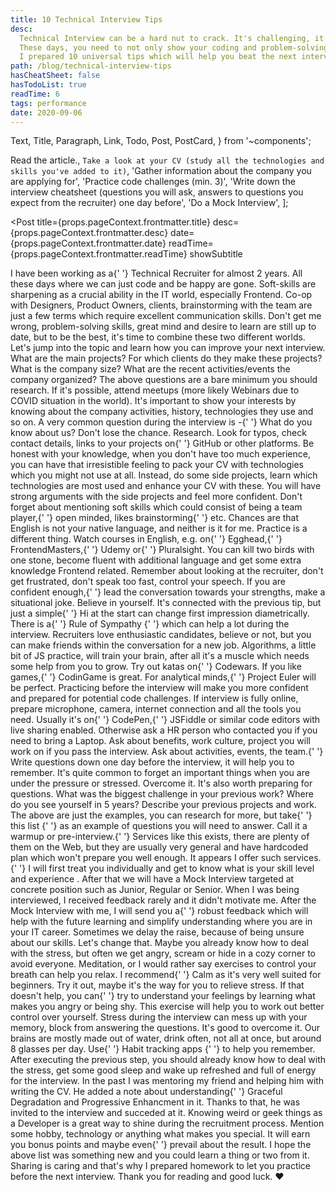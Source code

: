 ```yaml
---
title: 10 Technical Interview Tips
desc:
  Technical Interview can be a hard nut to crack. It's challenging, it's different, it's evolving.
  These days, you need to not only show your coding and problem-solving skills, but also have a personality that plays well with the team.
  I prepared 10 universal tips which will help you beat the next interview.
path: /blog/technical-interview-tips
hasCheatSheet: false
hasTodoList: true
readTime: 6
tags: performance
date: 2020-09-06
---
```


  Text,
  Title,
  Paragraph,
  Link,
  Todo,
  Post,
  PostCard,
} from '~components';

  <Text delete>Read the article.</Text>,
  `Take a look at your CV (study all the technologies and skills you've added to it)`,
  'Gather information about the company you are applying for',
  'Practice code challenges (min. 3)',
  'Write down the interview cheatsheet (questions you will ask, answers to questions you expect from the recruiter) one day before',
  'Do a Mock Interview',
];

<Post
  title={props.pageContext.frontmatter.title}
  desc={props.pageContext.frontmatter.desc}
  date={props.pageContext.frontmatter.date}
  readTime={props.pageContext.frontmatter.readTime}
  showSubtitle
>
  <Title level={3}>Introduction</Title>
  <Paragraph>
    I have been working as a{' '}
    <Text strong>Technical Recruiter for almost 2 years</Text>. All these days
    where we can just code and be happy are gone. Soft-skills are sharpening as
    a crucial ability in the IT world, especially Frontend. Co-op with
    Designers, Product Owners, clients, brainstorming with the team are just a
    few terms which require excellent communication skills.
  </Paragraph>
  <Paragraph lastParagraph>
    Don't get me wrong, problem-solving skills, great mind and desire to learn
    are still up to date, but to be the best, it's time to combine these two
    different worlds.
  </Paragraph>
  <Title level={3}>The Actual Tips</Title>
  <Paragraph breakParagraph>
    Let's jump into the topic and learn how you can improve your next interview.
  </Paragraph>
  <Title level={4}>1. Research the company</Title>
  <Paragraph>
    What are the main projects? For which clients do they make these projects?
    What is the company size? What are the recent activities/events the company
    organized?
  </Paragraph>
  <Paragraph>
    The above questions are a bare minimum you should research. If it's
    possible, attend meetups (more likely Webinars due to COVID situation in the
    world). It's important to show your interests by knowing about the company
    activities, history, technologies they use and so on.
  </Paragraph>
  <Paragraph>
    A very common question during the interview is -{' '}
    <Text strong>What do you know about us?</Text>
  </Paragraph>
  <Paragraph lastParagraph>
    Don't lose the chance. <Text strong>Research</Text>.
  </Paragraph>
  <Title level={4}>2. Study your CV one more time</Title>
  <Paragraph>
    Look for typos, check contact details, links to your projects on{' '}
    <Link href="https://github.com/">GitHub</Link> or other platforms. Be honest
    with your knowledge, when you don't have too much experience, you can have
    that irresistible feeling to pack your CV with technologies which you might
    not use at all.
  </Paragraph>
  <Paragraph lastParagraph>
    Instead, do some side projects, learn which technologies are most used and
    enhance your CV with these. You will have strong arguments with the side
    projects and feel more confident. Don't forget about mentioning soft skills
    which could consist of <Text strong>being a team player</Text>,{' '}
    <Text strong>open minded</Text>, <Text strong>likes brainstorming</Text>{' '}
    etc.
  </Paragraph>
  <Title level={4}>3. Practice communication skills and language</Title>
  <Paragraph>
    Chances are that English is not your native language, and neither is it for
    me. Practice is a different thing. Watch courses in English, e.g. on{' '}
    <Link href="https://egghead.io/">Egghead</Link>,{' '}
    <Link href="https://frontendmasters.com/">FrontendMasters</Link>,{' '}
    <Link href="https://www.udemy.com/">Udemy</Link> or{' '}
    <Link href="https://www.pluralsight.com/">Pluralsight</Link>.
  </Paragraph>
  <Paragraph>
    You can kill two birds with one stone, become fluent with additional
    language and get some extra knowledge Frontend related.
  </Paragraph>
  <Paragraph>
    Remember about looking at the recruiter, don't get frustrated, don't speak
    too fast, control your speech. If you are confident enough,{' '}
    <Text strong>lead the conversation towards your strengths</Text>, make a
    situational joke.
  </Paragraph>
  <Paragraph lastParagraph>Believe in yourself.</Paragraph>
  <Title level={4}>4. Say hi and be nice</Title>
  <Paragraph>
    It's connected with the previous tip, but just a simple{' '}
    <Text strong>Hi</Text> at the start can change first impression
    diametrically.
  </Paragraph>
  <Paragraph lastParagraph>
    There is a{' '}
    <Link href="https://cxl.com/blog/cialdinis-principles-persuasion/">
      Rule of Sympathy
    </Link>{' '}
    which can help a lot during the interview. Recruiters love enthusiastic
    candidates, believe or not, but you can make friends within the conversation
    for a new job.
  </Paragraph>
  <Title level={4}>5. Do some katas</Title>
  <Paragraph>
    Algorithms, a little bit of JS practice, will train your brain, after all
    it's a muscle which needs some help from you to grow. Try out katas on{' '}
    <Link href="codewars.com">Codewars</Link>. If you like games,{' '}
    <Link href="https://www.codingame.com/">CodinGame</Link> is great. For
    analytical minds,{' '}
    <Link href="https://projecteuler.net/">Project Euler</Link> will be perfect.
  </Paragraph>
  <Paragraph>
    <Text strong>
      Practicing before the interview will make you more confident and prepared
      for potential code challenges.
    </Text>
  </Paragraph>
  <Paragraph lastParagraph>
    If interview is fully online, prepare microphone, camera, internet
    connection and all the tools you need. Usually it's on{' '}
    <Link href="https://codepen.io/">CodePen</Link>,{' '}
    <Link href="https://jsfiddle.net/">JSFiddle</Link> or similar code editors
    with live sharing enabled. Otherwise ask a HR person who contacted you if
    you need to bring a Laptop.
  </Paragraph>
  <Title level={4}>6. Prepare questions and answers before</Title>
  <Paragraph>
    Ask about benefits, work culture, project you will work on if you pass the
    interview. Ask about activities, events, the team.{' '}
    <Text strong>Write questions down one day before the interview</Text>, it
    will help you to remember. It's quite common to forget an important things
    when you are under the pressure or stressed. Overcome it.
  </Paragraph>
  <Paragraph>
    It's also worth preparing for questions. What was the biggest challenge in
    your previous work? Where do you see yourself in 5 years? Describe your
    previous projects and work.
  </Paragraph>
  <Paragraph lastParagraph>
    The above are just the examples, you can research for more, but take{' '}
    <Link href="https://www.indeed.com/career-advice/interviewing/common-technical-interview-questions-and-answers">
      this list
    </Link>{' '}
    as an example of questions you will need to answer.
  </Paragraph>
  <Title level={4}>7. Do Mock Interview</Title>
  <Paragraph>
    Call it a warmup or pre-interview.{' '}
    <Link href="https://www.pramp.com/#/">Services</Link> like this exists,
    there are plenty of them on the Web, but they are usually very general and
    have hardcoded plan which won't prepare you well enough.
  </Paragraph>
  <Paragraph>
    It appears I offer such services.{' '}
    <Text strong>
      I will first treat you individually and get to know what is your skill
      level and experience
    </Text>
    . After that we will have a <Link href="#">Mock Interview</Link> targeted at
    concrete position such as <Text strong>Junior</Text>, <Text strong>
      Regular
    </Text> or <Text strong>Senior</Text>. When I was being interviewed, I received
    feedback rarely and it didn't motivate me.
  </Paragraph>
  <Paragraph>
    After the Mock Interview with me, I will send you a{' '}
    <Text strong>robust feedback</Text> which will help with the future learning
    and simplify understanding where you are in your IT career. Sometimes we
    delay the raise, because of being unsure about our skills.
  </Paragraph>
  <Paragraph lastParagraph>Let's change that.</Paragraph>
  <Title level={4}>8. Relieve Stress</Title>
  <Paragraph>
    Maybe you already know how to deal with the stress, but often we get angry,
    scream or hide in a cozy corner to avoid everyone.
  </Paragraph>
  <Paragraph>
    <Text strong>Meditation</Text>, or I would rather say exercises to control
    your breath can help you relax. I recommend{' '}
    <Link href="https://www.calm.com/">Calm</Link> as it's very well suited for
    beginners. Try it out, maybe it's the way for you to relieve stress.
  </Paragraph>
  <Paragraph>
    If that doesn't help, you can{' '}
    <Text strong>try to understand your feelings</Text> by learning what makes
    you angry or being shy. This exercise will help you to work out better
    control over yourself.
  </Paragraph>
  <Paragraph lastParagraph>
    Stress during the interview can mess up with your memory, block from
    answering the questions. It's good to overcome it.
  </Paragraph>
  <Title level={4}>9. Sleep, Eat and Drink well</Title>
  <Paragraph>
    <Text strong>Our brains are mostly made out of water</Text>, drink often,
    not all at once, but around 8 glasses per day. Use{' '}
    <Link href="https://www.lifehack.org/668261/best-habit-tracking-apps">
      Habit tracking apps
    </Link>{' '}
    to help you remember.
  </Paragraph>
  <Paragraph lastParagraph>
    After executing the previous step, you should already know how to deal with
    the stress, <Text strong>get some good sleep</Text> and wake up refreshed
    and full of energy for the interview.
  </Paragraph>
  <Title level={4}>10. Surprise Everyone</Title>
  <Paragraph>
    In the past I was mentoring my friend and helping him with writing the CV.
    He added a note about understanding{' '}
    <Text strong>Graceful Degradation and Progressive Enhancment</Text> in it.
    Thanks to that, he was invited to the interview and succeded at it.
  </Paragraph>
  <Paragraph lastParagraph>
    Knowing weird or geek things as a Developer is a great way to shine during
    the recruitment process. Mention some hobby, technology or anything what
    makes you special. It will earn you bonus points and maybe even{' '}
    <Text strong>prevail about the result</Text>.
  </Paragraph>
  <Title level={3}>Closing Notes</Title>
  <Paragraph>
    I hope the above list was something new and you could learn a thing or two
    from it. Sharing is caring and that's why I prepared homework to let you
    practice before the next interview. <Text strong>Thank you</Text> for
    reading and good luck. ❤️
  </Paragraph>
  <PostCard title="Homework" data={homeworkData} />
</Post>
